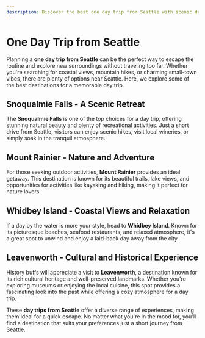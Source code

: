 ```yaml
---
description: Discover the best one day trip from Seattle with scenic destinations, exciting activities, and top recommendations for a perfect getaway.
---
```


# One Day Trip from Seattle

Planning a **one day trip from Seattle** can be the perfect way to escape the routine and explore new surroundings without traveling too far. Whether you're searching for coastal views, mountain hikes, or charming small-town vibes, there are plenty of options near Seattle. Here, we explore some of the best destinations for a memorable day trip.

## Snoqualmie Falls - A Scenic Retreat

The **Snoqualmie Falls** is one of the top choices for a day trip, offering stunning natural beauty and plenty of recreational activities. Just a short drive from Seattle, visitors can enjoy scenic hikes, visit local wineries, or simply soak in the tranquil atmosphere.

## Mount Rainier - Nature and Adventure

For those seeking outdoor activities, **Mount Rainier** provides an ideal getaway. This destination is known for its beautiful trails, lake views, and opportunities for activities like kayaking and hiking, making it perfect for nature lovers.

## Whidbey Island - Coastal Views and Relaxation

If a day by the water is more your style, head to **Whidbey Island**. Known for its picturesque beaches, seafood restaurants, and relaxed atmosphere, it's a great spot to unwind and enjoy a laid-back day away from the city.

## Leavenworth - Cultural and Historical Experience

History buffs will appreciate a visit to **Leavenworth**, a destination known for its rich cultural heritage and well-preserved landmarks. Whether you're exploring museums or enjoying the local cuisine, this spot provides a fascinating look into the past while offering a cozy atmosphere for a day trip.

These **day trips from Seattle** offer a diverse range of experiences, making them ideal for a quick escape. No matter what you're in the mood for, you'll find a destination that suits your preferences just a short journey from Seattle.

